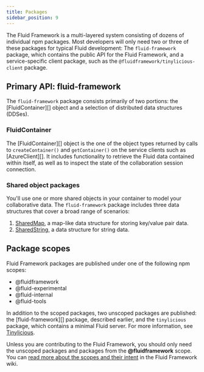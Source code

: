 ```yaml
---
title: Packages
sidebar_position: 9
---
```


The Fluid Framework is a multi-layered system consisting of dozens of individual npm packages. Most developers will only
need two or three of these packages for typical Fluid development: The `fluid-framework` package, which contains the
public API for the Fluid Framework, and a service-specific client package, such as the
`@fluidframework/tinylicious-client` package.

## Primary API: fluid-framework

The `fluid-framework` package consists primarily of two portions: the [FluidContainer][] object and a selection of
distributed data structures (DDSes).

### FluidContainer

The [FluidContainer][] object is the one of the object types returned by calls to `createContainer()` and
`getContainer()` on the service clients such as [AzureClient][]. It includes functionality to retrieve the Fluid data
contained within itself, as well as to inspect the state of the collaboration session connection.

### Shared object packages

You'll use one or more shared objects in your container to model your collaborative data. The `fluid-framework` package includes
three data structures that cover a broad range of scenarios:

1. [SharedMap](../data-structures/map.mdx), a map-like data structure for storing key/value pair data.
2. [SharedString](../data-structures/string.mdx), a data structure for string data.

## Package scopes

Fluid Framework packages are published under one of the following npm scopes:

-   @fluidframework
-   @fluid-experimental
-   @fluid-internal
-   @fluid-tools

In addition to the scoped packages, two unscoped packages are published: the [fluid-framework][] package, described earlier, and the `tinylicious` package, which contains a minimal Fluid server. For more information, see [Tinylicious](../testing/tinylicious.mdx).

Unless you are contributing to the Fluid Framework, you should only need the unscoped packages and packages from the **@fluidframework** scope.
You can [read more about the scopes and their intent][scopes] in the Fluid Framework wiki.

[scopes]: https://github.com/microsoft/FluidFramework/wiki/npm-package-scopes
